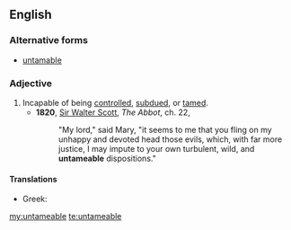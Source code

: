 ==English==

===Alternative forms===
*[[untamable]]

===Adjective===
{{en-adj}}
# Incapable of being [[control]]led, [[subdue]]d, or [[tame]]d.
#*'''1820''', [[w:Sir_Walter_Scott|Sir Walter Scott]], ''The Abbot'', ch. 22,
#*:"My lord," said Mary, "it seems to me that you fling on my unhappy and devoted head those evils, which, with far more justice, I may impute to your own turbulent, wild, and '''untameable''' dispositions."

====Translations====
{{trans-top|cannot be tamed}}
* Greek: {{t+|el|αδάμαστος|tr=adámastos}}
{{trans-mid}}
{{trans-bottom}}

[[my:untameable]]
[[te:untameable]]